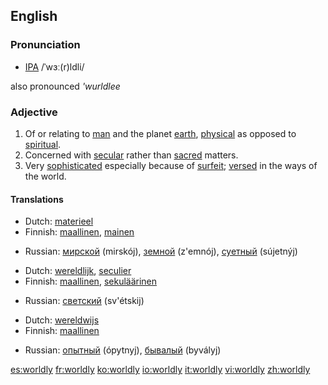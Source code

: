 ==English==
===Pronunciation===
*[[IPA]] /ˈwɜː(r)ldli/
also pronounced '''wurldlee''

===Adjective===
{{en-adj}}
#Of or relating to [[man]] and the planet [[earth]], [[physical]] as opposed to [[spiritual]].
#Concerned with [[secular]] rather than [[sacred]] matters.
#Very [[sophisticated]] especially because of [[surfeit]]; [[versed]] in the ways of the world.

====Translations====
{{trans-top|opposed to spiritual}}
*Dutch: [[materieel]]
*Finnish: [[maallinen]], [[mainen]]
{{trans-mid}}
*Russian: [[мирской]] (mirskój), [[земной]] (z'emnój), [[суетный]] (sújetnýj)
{{trans-bottom}}

{{trans-top|concerned with secular matters}}
*Dutch: [[wereldlijk]], [[seculier]]
*Finnish: [[maallinen]], [[sekuläärinen]]                                                 
{{trans-mid}}
*Russian: [[светский]] (sv'étskij)
{{trans-bottom}}

{{trans-top|versed in the ways of the world}}
*Dutch: [[wereldwijs]]
*Finnish: [[maallinen]]
{{trans-mid}}
*Russian: [[опытный]] (ópytnyj), [[бывалый]] (byvályj)
{{trans-bottom}}

[[es:worldly]]
[[fr:worldly]]
[[ko:worldly]]
[[io:worldly]]
[[it:worldly]]
[[vi:worldly]]
[[zh:worldly]]